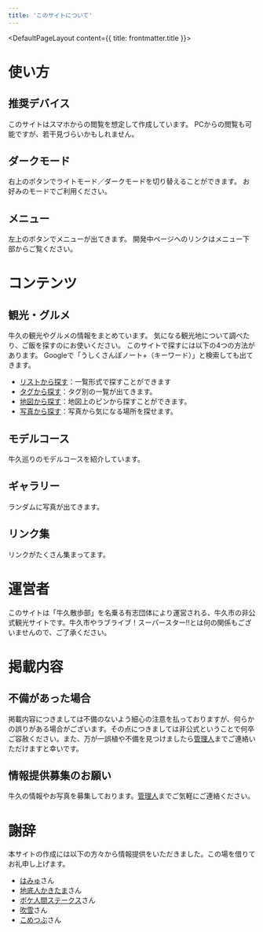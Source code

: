 ```yaml
---
title: 'このサイトについて'
---
```


<DefaultPageLayout content={{ title: frontmatter.title }}>
<Prose>
# 使い方
## 推奨デバイス
このサイトはスマホからの閲覧を想定して作成しています。
PCからの閲覧も可能ですが、若干見づらいかもしれません。

## ダークモード
右上のボタンでライトモード／ダークモードを切り替えることができます。
お好みのモードでご利用ください。

## メニュー
左上のボタンでメニューが出てきます。
開発中ページへのリンクはメニュー下部からご覧ください。

# コンテンツ
## 観光・グルメ
牛久の観光やグルメの情報をまとめています。
気になる観光地について調べたり、ご飯を探すのにお使いください。
このサイトで探すには以下の4つの方法があります。
Googleで「うしくさんぽノート+（キーワード）」と検索しても出てきます。

- [リストから探す](/spot_note)：一覧形式で探すことができます
- [タグから探す](/tags)：タグ別の一覧が出てきます。
- [地図から探す](/map)：地図上のピンから探すことができます。
- [写真から探す](/photos)：写真から気になる場所を探せます。

## モデルコース
牛久巡りのモデルコースを紹介しています。

## ギャラリー
ランダムに写真が出てきます。

## リンク集
リンクがたくさん集まってます。

# 運営者
このサイトは「牛久散歩部」を名乗る有志団体により運営される、牛久市の非公式観光サイトです。牛久市やラブライブ！スーパースター‼とは何の関係もございませんので、ご了承ください。

# 掲載内容
## 不備があった場合
掲載内容につきましては不備のないよう細心の注意を払っておりますが、何らかの誤りがある場合がございます。その点につきましては非公式ということで何卒ご容赦ください。また、万が一誤植や不備を見つけましたら[管理人](https://x.com/nato_blooming)までご連絡いただけますと幸いです。

## 情報提供募集のお願い
牛久の情報やお写真を募集しております。[管理人](https://x.com/nato_blooming)までご気軽にご連絡ください。

# 謝辞
本サイトの作成には以下の方々から情報提供をいただきました。この場を借りてお礼申し上げます。
- [はみゅ](https://x.com/hamyu044)さん
- [地底人かきたま](https://x.com/pokeTC_meganest)さん
- [ボケ人間ステークス](https://x.com/sa_16807)さん
- [吹雪](https://x.com/hubuki_ma36s)さん
- [こめつぶ](https://x.com/Aqours_Forever_)さん

</Prose>
</DefaultPageLayout>

